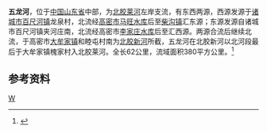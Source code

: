 {{Otheruses|五龙河|other=同名或類似名的其它條目描述}}
{{Infobox River
  | river_name      = 五龙河
  | image_name      =
  | image_size      = 
  | caption         = 
  | origin          = [[山东省|山东省]][[诸城市|诸城市]][[百尺河镇|百尺河镇]]
  | mouth           = 山东省[[高密市|高密市]][[大牟家镇|大牟家镇]]槐家村[[北胶莱河|北胶莱河]]
  | basin_countries = {{PRC}}
  | length          = 62 公里
  | elevation       = 
  | mouth_elevation = 
  | discharge       = 
  | watershed       = 380 平方公里
}}
'''五龙河'''，位于[[中国|中国]][[山东省|山东省]]中部，为[[北胶莱河|北胶莱河]]左岸支流，有东西两源，西源发源于[[诸城市|诸城市]][[百尺河镇|百尺河镇]]龙泉村，北流经[[高密市|高密市]][[马旺水库|马旺水库]]后至[[柴沟镇|柴沟镇]]汇东源；东源发源自诸城市百尺河镇夹河庄南，北流经高密市[[李家庄水库|李家庄水库]]后至汇西源。两源合流后继续北流，于高密市[[大牟家镇|大牟家镇]]和睦屯村南为[[北胶新河|北胶新河]]所截，五龙河在北胶新河以北河段最后于大牟家镇槐家村入北胶莱河。全长62公里，流域面积380平方公里。<ref name="中国河湖大典">{{cite book zh |author=《[[中国河湖大典|中国河湖大典]]》编纂委员会 |title=《中国河湖大典·淮河卷》 |format=M |edition=1 |location=北京 |publisher=中国水利水电出版社 |date=2010年9月 |pages=257页 |id= ISBN 978-7-5084-7953-8}}</ref>

==参考资料==
{{reflist}}

[[Category:山东河流|W]]